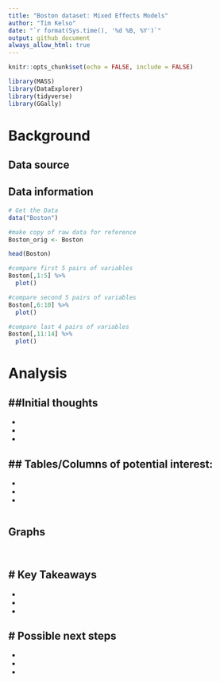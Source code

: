 ```yaml
---
title: "Boston dataset: Mixed Effects Models"
author: "Tim Kelso"
date: "`r format(Sys.time(), '%d %B, %Y')`"
output: github_document
always_allow_html: true
---
```


```r
knitr::opts_chunk$set(echo = FALSE, include = FALSE)
```

```r
library(MASS)
library(DataExplorer)
library(tidyverse)
library(GGally)
```
# Background 
## Data source

## Data information


```r
# Get the Data
data("Boston") 

#make copy of raw data for reference
Boston_orig <- Boston
```

```r
head(Boston)
```

``` r
#compare first 5 pairs of variables
Boston[,1:5] %>% 
  plot()
```
``` r
#compare second 5 pairs of variables
Boston[,6:10] %>% 
  plot()
```

``` r
#compare last 4 pairs of variables
Boston[,11:14] %>% 
  plot()
```

# Analysis  
##Initial thoughts  
-   
-   
-   
-   


## Tables/Columns of potential interest:  
-  
-   
-  
-   
  


```r

```

## Graphs  
```r

```


```r

```

# Key Takeaways  
-  
-  
-  
- 

# Possible next steps  
-  
-  
-  
-  